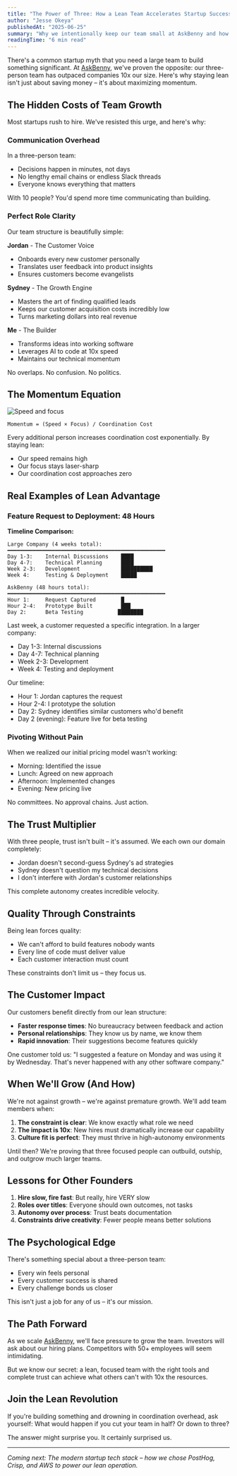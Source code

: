 ```yaml
---
title: "The Power of Three: How a Lean Team Accelerates Startup Success"
author: "Jesse Okeya"
publishedAt: "2025-06-25"
summary: "Why we intentionally keep our team small at AskBenny and how this constraint became our biggest competitive advantage."
readingTime: "6 min read"
---
```


There's a common startup myth that you need a large team to build something significant. At [AskBenny](https://askbenny.ca/), we've proven the opposite: our three-person team has outpaced companies 10x our size. Here's why staying lean isn't just about saving money – it's about maximizing momentum.

## The Hidden Costs of Team Growth

Most startups rush to hire. We've resisted this urge, and here's why:

### Communication Overhead

In a three-person team:

- Decisions happen in minutes, not days
- No lengthy email chains or endless Slack threads
- Everyone knows everything that matters

With 10 people? You'd spend more time communicating than building.

### Perfect Role Clarity

Our team structure is beautifully simple:

**Jordan** - The Customer Voice

- Onboards every new customer personally
- Translates user feedback into product insights
- Ensures customers become evangelists

**Sydney** - The Growth Engine

- Masters the art of finding qualified leads
- Keeps our customer acquisition costs incredibly low
- Turns marketing dollars into real revenue

**Me** - The Builder

- Transforms ideas into working software
- Leverages AI to code at 10x speed
- Maintains our technical momentum

No overlaps. No confusion. No politics.

## The Momentum Equation

![Speed and focus](https://images.unsplash.com/photo-1461988320302-91bde64fc8e4?w=1200&h=600&fit=crop)

```
Momentum = (Speed × Focus) / Coordination Cost
```

Every additional person increases coordination cost exponentially. By staying lean:

- Our speed remains high
- Our focus stays laser-sharp
- Our coordination cost approaches zero

## Real Examples of Lean Advantage

### Feature Request to Deployment: 48 Hours

**Timeline Comparison:**

```
Large Company (4 weeks total):
━━━━━━━━━━━━━━━━━━━━━━━━━━━━━━━━━━━━━━━━━━━━━━━━━━
Day 1-3:    Internal Discussions    ████
Day 4-7:    Technical Planning      ████
Week 2-3:   Development             ██████████
Week 4:     Testing & Deployment    █████

AskBenny (48 hours total):
━━━━━━━━━━━━━━━━━━━━━━━━━━━━━━━━━━━━━━━━━━━━━━━━━━
Hour 1:     Request Captured        █
Hour 2-4:   Prototype Built         ███
Day 2:      Beta Testing           ████████
```

Last week, a customer requested a specific integration. In a larger company:

- Day 1-3: Internal discussions
- Day 4-7: Technical planning
- Week 2-3: Development
- Week 4: Testing and deployment

Our timeline:

- Hour 1: Jordan captures the request
- Hour 2-4: I prototype the solution
- Day 2: Sydney identifies similar customers who'd benefit
- Day 2 (evening): Feature live for beta testing

### Pivoting Without Pain

When we realized our initial pricing model wasn't working:

- Morning: Identified the issue
- Lunch: Agreed on new approach
- Afternoon: Implemented changes
- Evening: New pricing live

No committees. No approval chains. Just action.

## The Trust Multiplier

With three people, trust isn't built – it's assumed. We each own our domain completely:

- Jordan doesn't second-guess Sydney's ad strategies
- Sydney doesn't question my technical decisions
- I don't interfere with Jordan's customer relationships

This complete autonomy creates incredible velocity.

## Quality Through Constraints

Being lean forces quality:

- We can't afford to build features nobody wants
- Every line of code must deliver value
- Each customer interaction must count

These constraints don't limit us – they focus us.

## The Customer Impact

Our customers benefit directly from our lean structure:

- **Faster response times**: No bureaucracy between feedback and action
- **Personal relationships**: They know us by name, we know them
- **Rapid innovation**: Their suggestions become features quickly

One customer told us: "I suggested a feature on Monday and was using it by Wednesday. That's never happened with any other software company."

## When We'll Grow (And How)

We're not against growth – we're against premature growth. We'll add team members when:

1. **The constraint is clear**: We know exactly what role we need
2. **The impact is 10x**: New hires must dramatically increase our capability
3. **Culture fit is perfect**: They must thrive in high-autonomy environments

Until then? We're proving that three focused people can outbuild, outship, and outgrow much larger teams.

## Lessons for Other Founders

1. **Hire slow, fire fast**: But really, hire VERY slow
2. **Roles over titles**: Everyone should own outcomes, not tasks
3. **Autonomy over process**: Trust beats documentation
4. **Constraints drive creativity**: Fewer people means better solutions

## The Psychological Edge

There's something special about a three-person team:

- Every win feels personal
- Every customer success is shared
- Every challenge bonds us closer

This isn't just a job for any of us – it's our mission.

## The Path Forward

As we scale [AskBenny](https://askbenny.ca/), we'll face pressure to grow the team. Investors will ask about our hiring plans. Competitors with 50+ employees will seem intimidating.

But we know our secret: a lean, focused team with the right tools and complete trust can achieve what others can't with 10x the resources.

## Join the Lean Revolution

If you're building something and drowning in coordination overhead, ask yourself: What would happen if you cut your team in half? Or down to three?

The answer might surprise you. It certainly surprised us.

---

_Coming next: The modern startup tech stack – how we chose PostHog, Crisp, and AWS to power our lean operation._
